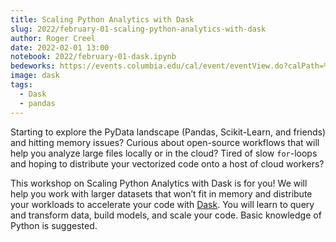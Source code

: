 ```yaml
---
title: Scaling Python Analytics with Dask
slug: 2022/february-01-scaling-python-analytics-with-dask
author: Roger Creel
date: 2022-02-01 13:00
notebook: 2022/february-01-dask.ipynb
bedeworks: https://events.columbia.edu/cal/event/eventView.do?calPath=%2Fpublic%2Fcals%2FMainCal&guid=CAL-00bbdb70-7d512f0a-017d-53663d63-00000584events@columbia.edu&recurrenceId=
image: dask
tags: 
  - Dask
  - pandas
---
```


Starting to explore the PyData landscape (Pandas, Scikit-Learn, and
friends) and hitting memory issues? Curious about open-source workflows
that will help you analyze large files locally or in the cloud? Tired of
slow `for`-loops and hoping to distribute your vectorized code onto a host of
cloud workers?

This workshop on Scaling Python Analytics with Dask is for you! We will
help you work with larger datasets that won’t fit in memory and distribute
your workloads to accelerate your code with [Dask](https://www.dask.org). You will learn to query
and transform data, build models, and scale your code. Basic knowledge of
Python is suggested.
